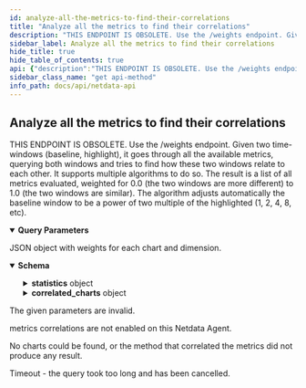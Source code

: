 ```yaml
---
id: analyze-all-the-metrics-to-find-their-correlations
title: "Analyze all the metrics to find their correlations"
description: "THIS ENDPOINT IS OBSOLETE. Use the /weights endpoint. Given two time-windows (baseline, highlight), it goes through all the available metrics, querying both windows and tries to find how these two windows relate to each other. It supports multiple algorithms to do so. The result is a list of all metrics evaluated, weighted for 0.0 (the two windows are more different) to 1.0 (the two windows are similar). The algorithm adjusts automatically the baseline window to be a power of two multiple of the highlighted (1, 2, 4, 8, etc)."
sidebar_label: Analyze all the metrics to find their correlations
hide_title: true
hide_table_of_contents: true
api: {"description":"THIS ENDPOINT IS OBSOLETE. Use the /weights endpoint. Given two time-windows (baseline, highlight), it goes through all the available metrics, querying both windows and tries to find how these two windows relate to each other. It supports multiple algorithms to do so. The result is a list of all metrics evaluated, weighted for 0.0 (the two windows are more different) to 1.0 (the two windows are similar). The algorithm adjusts automatically the baseline window to be a power of two multiple of the highlighted (1, 2, 4, 8, etc).","parameters":[{"name":"baseline_after","in":"query","description":"This parameter can either be an absolute timestamp specifying the starting point of baseline window, or a relative number of seconds (negative, relative to parameter baseline_before). Netdata will assume it is a relative number if it is less that 3 years (in seconds).","required":false,"allowEmptyValue":false,"schema":{"type":"number","format":"integer","default":-300}},{"name":"baseline_before","in":"query","description":"This parameter can either be an absolute timestamp specifying the ending point of the baseline window, or a relative number of seconds (negative), relative to the last collected timestamp. Netdata will assume it is a relative number if it is less than 3 years (in seconds).","required":false,"schema":{"type":"number","format":"integer","default":-60}},{"name":"after","in":"query","description":"This parameter can either be an absolute timestamp specifying the starting point of highlighted window, or a relative number of seconds (negative, relative to parameter highlight_before). Netdata will assume it is a relative number if it is less that 3 years (in seconds).","required":false,"allowEmptyValue":false,"schema":{"type":"number","format":"integer","default":-60}},{"name":"before","in":"query","description":"This parameter can either be an absolute timestamp specifying the ending point of the highlighted window, or a relative number of seconds (negative), relative to the last collected timestamp. Netdata will assume it is a relative number if it is less than 3 years (in seconds).","required":false,"schema":{"type":"number","format":"integer","default":0}},{"name":"points","in":"query","description":"The number of points to be evaluated for the highlighted window. The baseline window will be adjusted automatically to receive a proportional amount of points.","required":false,"allowEmptyValue":false,"schema":{"type":"number","format":"integer","default":500}},{"name":"method","in":"query","description":"the algorithm to run","required":false,"schema":{"type":"string","enum":["ks2","volume"],"default":"ks2"}},{"name":"timeout","in":"query","description":"Cancel the query if to takes more that this amount of milliseconds.","required":false,"allowEmptyValue":false,"schema":{"type":"number","format":"integer","default":60000}},{"name":"options","in":"query","description":"Options that affect data generation.","required":false,"allowEmptyValue":false,"schema":{"type":"array","items":{"type":"string","enum":["min2max","abs","absolute","absolute-sum","null2zero","percentage","unaligned","allow_past","nonzero","anomaly-bit","raw"]},"default":["null2zero","allow_past","nonzero","unaligned"]}},{"name":"group","in":"query","description":"The grouping method. If multiple collected values are to be grouped in order to return fewer points, this parameters defines the method of grouping. methods supported \"min\", \"max\", \"average\", \"sum\", \"incremental-sum\". \"max\" is actually calculated on the absolute value collected (so it works for both positive and negative dimensions to return the most extreme value in either direction).","required":true,"allowEmptyValue":false,"schema":{"type":"string","enum":["min","max","average","median","stddev","sum","incremental-sum","ses","des","cv","countif","percentile","percentile25","percentile50","percentile75","percentile80","percentile90","percentile95","percentile97","percentile98","percentile99","trimmed-mean","trimmed-mean1","trimmed-mean2","trimmed-mean3","trimmed-mean5","trimmed-mean10","trimmed-mean15","trimmed-mean20","trimmed-mean25","trimmed-median","trimmed-median1","trimmed-median2","trimmed-median3","trimmed-median5","trimmed-median10","trimmed-median15","trimmed-median20","trimmed-median25"],"default":"average"}},{"name":"group_options","in":"query","description":"When the group function supports additional parameters, this field can be used to pass them to it. Currently only \"countif\" supports this.","required":false,"allowEmptyValue":false,"schema":{"type":"string"}}],"responses":{"200":{"description":"JSON object with weights for each chart and dimension.","content":{"application/json":{"schema":{"type":"object","properties":{"after":{"description":"the start time of the highlighted window","type":"integer"},"before":{"description":"the end time of the highlighted window","type":"integer"},"duration":{"description":"the duration of the highlighted window","type":"integer"},"points":{"description":"the points of the highlighted window","type":"integer"},"baseline_after":{"description":"the start time of the baseline window","type":"integer"},"baseline_before":{"description":"the end time of the baseline window","type":"integer"},"baseline_duration":{"description":"the duration of the baseline window","type":"integer"},"baseline_points":{"description":"the points of the baseline window","type":"integer"},"group":{"description":"the grouping method across time","type":"string"},"method":{"description":"the correlation method used","type":"string"},"options":{"description":"a comma separated list of the query options set","type":"string"},"correlated_dimensions":{"description":"the number of dimensions returned in the result"},"total_dimensions_count":{"description":"the total number of dimensions evaluated","type":"integer"},"statistics":{"type":"object","properties":{"query_time_ms":{"type":"number"},"db_queries":{"type":"integer"},"db_points_read":{"type":"integer"},"query_result_points":{"type":"integer"},"binary_searches":{"type":"integer"}}},"correlated_charts":{"type":"object","description":"An object containing chart objects with their metrics correlations.","properties":{"chart-id1":{"type":"object","properties":{"context":{"type":"string"},"dimensions":{"type":"object","properties":{"dimension1-name":{"type":"number"},"dimension2-name":{"type":"number"}}}}},"chart-id2":{"type":"object","properties":{"context":{"type":"string"},"dimensions":{"type":"object","properties":{"dimension1-name":{"type":"number"},"dimension2-name":{"type":"number"}}}}}}}}}}}},"400":{"description":"The given parameters are invalid."},"403":{"description":"metrics correlations are not enabled on this Netdata Agent."},"404":{"description":"No charts could be found, or the method that correlated the metrics did not produce any result."},"504":{"description":"Timeout - the query took too long and has been cancelled."}},"method":"get","path":"/metric_correlations","servers":[{"url":"https://registry.my-netdata.io/api/v1"},{"url":"http://registry.my-netdata.io/api/v1"}],"info":{"title":"Netdata API","description":"Real-time performance and health monitoring.","version":"1.33.1"},"postman":{"name":"Analyze all the metrics to find their correlations","description":{"content":"THIS ENDPOINT IS OBSOLETE. Use the /weights endpoint. Given two time-windows (baseline, highlight), it goes through all the available metrics, querying both windows and tries to find how these two windows relate to each other. It supports multiple algorithms to do so. The result is a list of all metrics evaluated, weighted for 0.0 (the two windows are more different) to 1.0 (the two windows are similar). The algorithm adjusts automatically the baseline window to be a power of two multiple of the highlighted (1, 2, 4, 8, etc).","type":"text/plain"},"url":{"path":["metric_correlations"],"host":["{{baseUrl}}"],"query":[{"disabled":false,"description":{"content":"This parameter can either be an absolute timestamp specifying the starting point of baseline window, or a relative number of seconds (negative, relative to parameter baseline_before). Netdata will assume it is a relative number if it is less that 3 years (in seconds).","type":"text/plain"},"key":"baseline_after","value":""},{"disabled":false,"description":{"content":"This parameter can either be an absolute timestamp specifying the ending point of the baseline window, or a relative number of seconds (negative), relative to the last collected timestamp. Netdata will assume it is a relative number if it is less than 3 years (in seconds).","type":"text/plain"},"key":"baseline_before","value":""},{"disabled":false,"description":{"content":"This parameter can either be an absolute timestamp specifying the starting point of highlighted window, or a relative number of seconds (negative, relative to parameter highlight_before). Netdata will assume it is a relative number if it is less that 3 years (in seconds).","type":"text/plain"},"key":"after","value":""},{"disabled":false,"description":{"content":"This parameter can either be an absolute timestamp specifying the ending point of the highlighted window, or a relative number of seconds (negative), relative to the last collected timestamp. Netdata will assume it is a relative number if it is less than 3 years (in seconds).","type":"text/plain"},"key":"before","value":""},{"disabled":false,"description":{"content":"The number of points to be evaluated for the highlighted window. The baseline window will be adjusted automatically to receive a proportional amount of points.","type":"text/plain"},"key":"points","value":""},{"disabled":false,"description":{"content":"the algorithm to run","type":"text/plain"},"key":"method","value":""},{"disabled":false,"description":{"content":"Cancel the query if to takes more that this amount of milliseconds.","type":"text/plain"},"key":"timeout","value":""},{"disabled":false,"description":{"content":"Options that affect data generation.","type":"text/plain"},"key":"options","value":""},{"disabled":false,"description":{"content":"(Required) The grouping method. If multiple collected values are to be grouped in order to return fewer points, this parameters defines the method of grouping. methods supported \"min\", \"max\", \"average\", \"sum\", \"incremental-sum\". \"max\" is actually calculated on the absolute value collected (so it works for both positive and negative dimensions to return the most extreme value in either direction).","type":"text/plain"},"key":"group","value":""},{"disabled":false,"description":{"content":"When the group function supports additional parameters, this field can be used to pass them to it. Currently only \"countif\" supports this.","type":"text/plain"},"key":"group_options","value":""}],"variable":[]},"header":[{"key":"Accept","value":"application/json"}],"method":"GET"}}
sidebar_class_name: "get api-method"
info_path: docs/api/netdata-api
---
```



## Analyze all the metrics to find their correlations



THIS ENDPOINT IS OBSOLETE. Use the /weights endpoint. Given two time-windows (baseline, highlight), it goes through all the available metrics, querying both windows and tries to find how these two windows relate to each other. It supports multiple algorithms to do so. The result is a list of all metrics evaluated, weighted for 0.0 (the two windows are more different) to 1.0 (the two windows are similar). The algorithm adjusts automatically the baseline window to be a power of two multiple of the highlighted (1, 2, 4, 8, etc).

<details style={{"marginBottom":"1rem"}} data-collapsed={false} open={true}><summary style={{}}><strong>Query Parameters</strong></summary><div><ul><ParamsItem className={"paramsItem"} param={{"name":"baseline_after","in":"query","description":"This parameter can either be an absolute timestamp specifying the starting point of baseline window, or a relative number of seconds (negative, relative to parameter baseline_before). Netdata will assume it is a relative number if it is less that 3 years (in seconds).","required":false,"allowEmptyValue":false,"schema":{"type":"number","format":"integer","default":-300}}}></ParamsItem><ParamsItem className={"paramsItem"} param={{"name":"baseline_before","in":"query","description":"This parameter can either be an absolute timestamp specifying the ending point of the baseline window, or a relative number of seconds (negative), relative to the last collected timestamp. Netdata will assume it is a relative number if it is less than 3 years (in seconds).","required":false,"schema":{"type":"number","format":"integer","default":-60}}}></ParamsItem><ParamsItem className={"paramsItem"} param={{"name":"after","in":"query","description":"This parameter can either be an absolute timestamp specifying the starting point of highlighted window, or a relative number of seconds (negative, relative to parameter highlight_before). Netdata will assume it is a relative number if it is less that 3 years (in seconds).","required":false,"allowEmptyValue":false,"schema":{"type":"number","format":"integer","default":-60}}}></ParamsItem><ParamsItem className={"paramsItem"} param={{"name":"before","in":"query","description":"This parameter can either be an absolute timestamp specifying the ending point of the highlighted window, or a relative number of seconds (negative), relative to the last collected timestamp. Netdata will assume it is a relative number if it is less than 3 years (in seconds).","required":false,"schema":{"type":"number","format":"integer","default":0}}}></ParamsItem><ParamsItem className={"paramsItem"} param={{"name":"points","in":"query","description":"The number of points to be evaluated for the highlighted window. The baseline window will be adjusted automatically to receive a proportional amount of points.","required":false,"allowEmptyValue":false,"schema":{"type":"number","format":"integer","default":500}}}></ParamsItem><ParamsItem className={"paramsItem"} param={{"name":"method","in":"query","description":"the algorithm to run","required":false,"schema":{"type":"string","enum":["ks2","volume"],"default":"ks2"}}}></ParamsItem><ParamsItem className={"paramsItem"} param={{"name":"timeout","in":"query","description":"Cancel the query if to takes more that this amount of milliseconds.","required":false,"allowEmptyValue":false,"schema":{"type":"number","format":"integer","default":60000}}}></ParamsItem><ParamsItem className={"paramsItem"} param={{"name":"options","in":"query","description":"Options that affect data generation.","required":false,"allowEmptyValue":false,"schema":{"type":"array","items":{"type":"string","enum":["min2max","abs","absolute","absolute-sum","null2zero","percentage","unaligned","allow_past","nonzero","anomaly-bit","raw"]},"default":["null2zero","allow_past","nonzero","unaligned"]}}}></ParamsItem><ParamsItem className={"paramsItem"} param={{"name":"group","in":"query","description":"The grouping method. If multiple collected values are to be grouped in order to return fewer points, this parameters defines the method of grouping. methods supported \"min\", \"max\", \"average\", \"sum\", \"incremental-sum\". \"max\" is actually calculated on the absolute value collected (so it works for both positive and negative dimensions to return the most extreme value in either direction).","required":true,"allowEmptyValue":false,"schema":{"type":"string","enum":["min","max","average","median","stddev","sum","incremental-sum","ses","des","cv","countif","percentile","percentile25","percentile50","percentile75","percentile80","percentile90","percentile95","percentile97","percentile98","percentile99","trimmed-mean","trimmed-mean1","trimmed-mean2","trimmed-mean3","trimmed-mean5","trimmed-mean10","trimmed-mean15","trimmed-mean20","trimmed-mean25","trimmed-median","trimmed-median1","trimmed-median2","trimmed-median3","trimmed-median5","trimmed-median10","trimmed-median15","trimmed-median20","trimmed-median25"],"default":"average"}}}></ParamsItem><ParamsItem className={"paramsItem"} param={{"name":"group_options","in":"query","description":"When the group function supports additional parameters, this field can be used to pass them to it. Currently only \"countif\" supports this.","required":false,"allowEmptyValue":false,"schema":{"type":"string"}}}></ParamsItem></ul></div></details><div><ApiTabs><TabItem label={"200"} value={"200"}><div>

JSON object with weights for each chart and dimension.

</div><div><MimeTabs groupId={"mime-type"}><TabItem label={"application/json"} value={"application/json"}><SchemaTabs groupId={"schema-tabs"}><TabItem label={"Schema"} value={"Schema"}><details style={{}} data-collapsed={false} open={true}><summary style={{"textAlign":"left"}}><strong>Schema</strong></summary><div style={{"textAlign":"left","marginLeft":"1rem"}}></div><ul style={{"marginLeft":"1rem"}}><SchemaItem collapsible={false} name={"after"} required={false} schemaDescription={"the start time of the highlighted window"} schemaName={"integer"} qualifierMessage={undefined} defaultValue={undefined}></SchemaItem><SchemaItem collapsible={false} name={"before"} required={false} schemaDescription={"the end time of the highlighted window"} schemaName={"integer"} qualifierMessage={undefined} defaultValue={undefined}></SchemaItem><SchemaItem collapsible={false} name={"duration"} required={false} schemaDescription={"the duration of the highlighted window"} schemaName={"integer"} qualifierMessage={undefined} defaultValue={undefined}></SchemaItem><SchemaItem collapsible={false} name={"points"} required={false} schemaDescription={"the points of the highlighted window"} schemaName={"integer"} qualifierMessage={undefined} defaultValue={undefined}></SchemaItem><SchemaItem collapsible={false} name={"baseline_after"} required={false} schemaDescription={"the start time of the baseline window"} schemaName={"integer"} qualifierMessage={undefined} defaultValue={undefined}></SchemaItem><SchemaItem collapsible={false} name={"baseline_before"} required={false} schemaDescription={"the end time of the baseline window"} schemaName={"integer"} qualifierMessage={undefined} defaultValue={undefined}></SchemaItem><SchemaItem collapsible={false} name={"baseline_duration"} required={false} schemaDescription={"the duration of the baseline window"} schemaName={"integer"} qualifierMessage={undefined} defaultValue={undefined}></SchemaItem><SchemaItem collapsible={false} name={"baseline_points"} required={false} schemaDescription={"the points of the baseline window"} schemaName={"integer"} qualifierMessage={undefined} defaultValue={undefined}></SchemaItem><SchemaItem collapsible={false} name={"group"} required={false} schemaDescription={"the grouping method across time"} schemaName={"string"} qualifierMessage={undefined} defaultValue={undefined}></SchemaItem><SchemaItem collapsible={false} name={"method"} required={false} schemaDescription={"the correlation method used"} schemaName={"string"} qualifierMessage={undefined} defaultValue={undefined}></SchemaItem><SchemaItem collapsible={false} name={"options"} required={false} schemaDescription={"a comma separated list of the query options set"} schemaName={"string"} qualifierMessage={undefined} defaultValue={undefined}></SchemaItem><SchemaItem collapsible={false} name={"correlated_dimensions"} required={false} schemaDescription={"the number of dimensions returned in the result"} schemaName={""} qualifierMessage={undefined} defaultValue={undefined}></SchemaItem><SchemaItem collapsible={false} name={"total_dimensions_count"} required={false} schemaDescription={"the total number of dimensions evaluated"} schemaName={"integer"} qualifierMessage={undefined} defaultValue={undefined}></SchemaItem><SchemaItem collapsible={true} className={"schemaItem"}><details style={{}}><summary style={{}}><strong>statistics</strong><span style={{"opacity":"0.6"}}> object</span></summary><div style={{"marginLeft":"1rem"}}><SchemaItem collapsible={false} name={"query_time_ms"} required={false} schemaDescription={undefined} schemaName={"number"} qualifierMessage={undefined} defaultValue={undefined}></SchemaItem><SchemaItem collapsible={false} name={"db_queries"} required={false} schemaDescription={undefined} schemaName={"integer"} qualifierMessage={undefined} defaultValue={undefined}></SchemaItem><SchemaItem collapsible={false} name={"db_points_read"} required={false} schemaDescription={undefined} schemaName={"integer"} qualifierMessage={undefined} defaultValue={undefined}></SchemaItem><SchemaItem collapsible={false} name={"query_result_points"} required={false} schemaDescription={undefined} schemaName={"integer"} qualifierMessage={undefined} defaultValue={undefined}></SchemaItem><SchemaItem collapsible={false} name={"binary_searches"} required={false} schemaDescription={undefined} schemaName={"integer"} qualifierMessage={undefined} defaultValue={undefined}></SchemaItem></div></details></SchemaItem><SchemaItem collapsible={true} className={"schemaItem"}><details style={{}}><summary style={{}}><strong>correlated_charts</strong><span style={{"opacity":"0.6"}}> object</span></summary><div style={{"marginLeft":"1rem"}}><div style={{"marginTop":".5rem","marginBottom":".5rem"}}>

An object containing chart objects with their metrics correlations.

</div><SchemaItem collapsible={true} className={"schemaItem"}><details style={{}}><summary style={{}}><strong>chart-id1</strong><span style={{"opacity":"0.6"}}> object</span></summary><div style={{"marginLeft":"1rem"}}><SchemaItem collapsible={false} name={"context"} required={false} schemaDescription={undefined} schemaName={"string"} qualifierMessage={undefined} defaultValue={undefined}></SchemaItem><SchemaItem collapsible={true} className={"schemaItem"}><details style={{}}><summary style={{}}><strong>dimensions</strong><span style={{"opacity":"0.6"}}> object</span></summary><div style={{"marginLeft":"1rem"}}><SchemaItem collapsible={false} name={"dimension1-name"} required={false} schemaDescription={undefined} schemaName={"number"} qualifierMessage={undefined} defaultValue={undefined}></SchemaItem><SchemaItem collapsible={false} name={"dimension2-name"} required={false} schemaDescription={undefined} schemaName={"number"} qualifierMessage={undefined} defaultValue={undefined}></SchemaItem></div></details></SchemaItem></div></details></SchemaItem><SchemaItem collapsible={true} className={"schemaItem"}><details style={{}}><summary style={{}}><strong>chart-id2</strong><span style={{"opacity":"0.6"}}> object</span></summary><div style={{"marginLeft":"1rem"}}><SchemaItem collapsible={false} name={"context"} required={false} schemaDescription={undefined} schemaName={"string"} qualifierMessage={undefined} defaultValue={undefined}></SchemaItem><SchemaItem collapsible={true} className={"schemaItem"}><details style={{}}><summary style={{}}><strong>dimensions</strong><span style={{"opacity":"0.6"}}> object</span></summary><div style={{"marginLeft":"1rem"}}><SchemaItem collapsible={false} name={"dimension1-name"} required={false} schemaDescription={undefined} schemaName={"number"} qualifierMessage={undefined} defaultValue={undefined}></SchemaItem><SchemaItem collapsible={false} name={"dimension2-name"} required={false} schemaDescription={undefined} schemaName={"number"} qualifierMessage={undefined} defaultValue={undefined}></SchemaItem></div></details></SchemaItem></div></details></SchemaItem></div></details></SchemaItem></ul></details></TabItem><TabItem label={"Example (from schema)"} value={"Example (from schema)"}><ResponseSamples responseExample={"{\n  \"after\": 0,\n  \"before\": 0,\n  \"duration\": 0,\n  \"points\": 0,\n  \"baseline_after\": 0,\n  \"baseline_before\": 0,\n  \"baseline_duration\": 0,\n  \"baseline_points\": 0,\n  \"group\": \"string\",\n  \"method\": \"string\",\n  \"options\": \"string\",\n  \"total_dimensions_count\": 0,\n  \"statistics\": {\n    \"query_time_ms\": 0,\n    \"db_queries\": 0,\n    \"db_points_read\": 0,\n    \"query_result_points\": 0,\n    \"binary_searches\": 0\n  },\n  \"correlated_charts\": {\n    \"chart-id1\": {\n      \"context\": \"string\",\n      \"dimensions\": {\n        \"dimension1-name\": 0,\n        \"dimension2-name\": 0\n      }\n    },\n    \"chart-id2\": {\n      \"context\": \"string\",\n      \"dimensions\": {\n        \"dimension1-name\": 0,\n        \"dimension2-name\": 0\n      }\n    }\n  }\n}"} language={"json"}></ResponseSamples></TabItem></SchemaTabs></TabItem></MimeTabs></div></TabItem><TabItem label={"400"} value={"400"}><div>

The given parameters are invalid.

</div><div></div></TabItem><TabItem label={"403"} value={"403"}><div>

metrics correlations are not enabled on this Netdata Agent.

</div><div></div></TabItem><TabItem label={"404"} value={"404"}><div>

No charts could be found, or the method that correlated the metrics did not produce any result.

</div><div></div></TabItem><TabItem label={"504"} value={"504"}><div>

Timeout - the query took too long and has been cancelled.

</div><div></div></TabItem></ApiTabs></div>
      